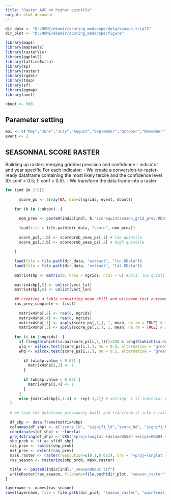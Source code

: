 ```yaml
---
title: "Raster AUC on higher quintile"
output: html_document
---
```


```r

dir_data <- "D:/HOME/ekamir/scoring_medscope/data/season_trial2" 
dir_plot <- "D:/HOME/ekamir/scoring_medscope/figure" 

library(maps)
library(maptools)
library(rasterVis)
library(ggplot2)
library(latticeExtra)
library(sp)
library(raster)
library(rgdal)
library(tmap)
library(sf)
library(ggmap)
library(nnet)

nboot <- 500

```

## Parameter setting 

```r

moi <- c("May","June","July","August","September","October","November")
event <- 2

```

## SEASONNAL SCORE RASTER

Building up rasters merging gridded prevision and confidence - indicator and year specific
For each indicator:
  - We create a conversion-to-raster-ready dataframe containing the most likely tercile and the confidence level (0: conf < 0.5; 1: conf > 0.5).
  - We transform the data frame into a raster


```r

for (ind in 2:8){
    
      score_ps <- array(NA, dim=c(ngrids, event, nboot)) 
  
    for (b in 1:nboot)  { 
      
      nom_prev <- paste0(indic[ind], b,"scorequintseason_grid_prev.RData")
  
      load(file = file.path(dir_data, "score", nom_prev))
  
      score_ps[,1,b] <- scoreprob_seas_ps[,1] # low quintile
      score_ps[,2,b] <- scoreprob_seas_ps[,2] # high quintile
    
    }
    
    load(file = file.path(dir_data, "extract", "lon.RData"))
    load(file = file.path(dir_data, "extract", "lat.RData"))
    
    matrix4shp <- matrix(0, nrow = ngrids, ncol = 6) #col1: low quintile score; col2: low quintile score signifiance; col3: low quintile score; col4: low quintile score signifiance; col5: latitude; col6: longitude
    
    matrix4shp[,5] <- unlist(vect_lat)
    matrix4shp[,6] <- unlist(vect_lon)
    
    ## creating a table containing mean skill and wilcoxon test outcome, with both coordinates (shape ready for shapefile conversion)
    ras_prev_complete <- list()
    
      matrix4shp[,2] <- rep(0, ngrids)
      matrix4shp[,4] <- rep(0, ngrids)
      matrix4shp[,1] <- apply(score_ps[,1,], 1, mean, na.rm = TRUE) # summarizing skill scores for LT over bootstrap
      matrix4shp[,3] <- apply(score_ps[,2,], 1, mean, na.rm = TRUE) # summarizing skill scores for HT over bootstrap
  
    for (i in 1:ngrids)  { 
      if (length(which(is.na(score_ps[i,1,])))<200 & length(which(is.na(score_ps[i,2,])))<200){ # above that threshold indicator considered not assessed
      wlq <- wilcox.test(score_ps[i,1,], mu = 0.5, alternative = "greater", conf.level = 0.95, na.action = na.omit)
      whq <- wilcox.test(score_ps[i,2,], mu = 0.5, alternative = "greater", conf.level = 0.95, na.action = na.omit)
  
        if (wlq$p.value < 0.05) {
          matrix4shp[i,2] <- 1 
        }
      
        if (whq$p.value < 0.05) {
          matrix4shp[i,4] <- 1 
        }
      }
      else {matrix4shp[i,1:4] <- rep(-1,4)} # setting -1 if indicator not assessed, row dropped when mapping
  }
  
  # we load the dataframe previously built and transform it into a raster
  
  df_shp <- data.frame(matrix4shp)
  colnames(df_shp) <- c("score_ld", "signifi_ld","score_hd", "signifi_hd","lat","lon")
  coordinates(df_shp) <- ~lon+lat
  proj4string(df_shp) <- CRS("+proj=longlat +datum=WGS84 +ellps=WGS84 +towgs84=0,0,0")
  shp_prob <- st_as_sf(df_shp)
  ras_prev <- raster(shp_prob)
  ext_prev <- extent(ras_prev)
  mask.raster <- raster(resolution=c(0.1,0.072), crs = "+proj=longlat +datum=WGS84 +ellps=WGS84 +towgs84=0,0,0", ext = ext_prev)
  ras_season <- rasterize(shp_prob, mask.raster)

  title <- paste0(indic[ind],"_seasonHQauc.tif")
  writeRaster(ras_season, filename=file.path(dir_plot, "season_raster", title), overwrite = TRUE)
} 

layername <- names(ras_season)
save(layername, file = file.path(dir_plot, "season_raster", "quintseas_layname.RData"))

```

